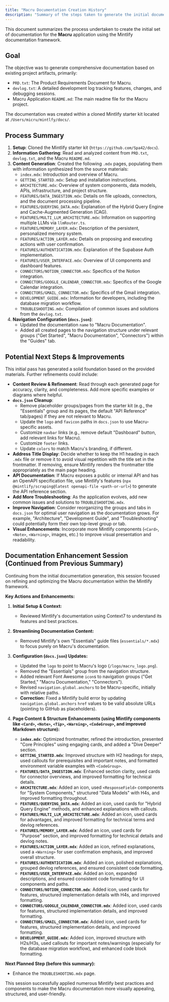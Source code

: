 ```yaml
---
title: "Macru Documentation Creation History"
description: "Summary of the steps taken to generate the initial documentation for the Macru application."
---
```


This document summarizes the process undertaken to create the initial set of documentation for the **Macru** application using the Mintlify documentation framework.

## Goal

The objective was to generate comprehensive documentation based on existing project artifacts, primarily:
*   `PRD.txt`: The Product Requirements Document for Macru.
*   `devlog.txt`: A detailed development log tracking features, changes, and debugging sessions.
*   Macru Application `README.md`: The main readme file for the Macru project.

The documentation was created within a cloned Mintlify starter kit located at `/Users/micru/mintlfy/docs/`.

## Process Summary

1.  **Setup**: Cloned the Mintlify starter kit (`https://github.com/Spa42/docs`).
2.  **Information Gathering**: Read and analyzed content from `PRD.txt`, `devlog.txt`, and the Macru `README.md`.
3.  **Content Generation**: Created the following `.mdx` pages, populating them with information synthesized from the source materials:
    *   `index.mdx`: Introduction and overview of Macru.
    *   `GETTING_STARTED.mdx`: Setup and installation instructions.
    *   `ARCHITECTURE.mdx`: Overview of system components, data models, APIs, infrastructure, and project structure.
    *   `FEATURES/DATA_INGESTION.mdx`: Details on file uploads, connectors, and the document processing pipeline.
    *   `FEATURES/QUERYING_DATA.mdx`: Explanation of the Hybrid Query Engine and Cache-Augmented Generation (CAG).
    *   `FEATURES/MULTI_LLM_ARCHITECTURE.mdx`: Information on supporting multiple LLMs via `llmRouter.ts`.
    *   `FEATURES/MEMORY_LAYER.mdx`: Description of the persistent, personalized memory system.
    *   `FEATURES/ACTION_LAYER.mdx`: Details on proposing and executing actions with user confirmation.
    *   `FEATURES/AUTHENTICATION.mdx`: Explanation of the Supabase Auth implementation.
    *   `FEATURES/USER_INTERFACE.mdx`: Overview of UI components and dashboard features.
    *   `CONNECTORS/NOTION_CONNECTOR.mdx`: Specifics of the Notion integration.
    *   `CONNECTORS/GOOGLE_CALENDAR_CONNECTOR.mdx`: Specifics of the Google Calendar integration.
    *   `CONNECTORS/GMAIL_CONNECTOR.mdx`: Specifics of the Gmail integration.
    *   `DEVELOPMENT_GUIDE.mdx`: Information for developers, including the database migration workflow.
    *   `TROUBLESHOOTING.mdx`: Compilation of common issues and solutions from the `devlog.txt`.
4.  **Navigation Configuration (`docs.json`)**:
    *   Updated the documentation `name` to "Macru Documentation".
    *   Added all created pages to the navigation structure under relevant groups ("Get Started", "Macru Documentation", "Connectors") within the "Guides" tab.

## Potential Next Steps & Improvements

This initial pass has generated a solid foundation based on the provided materials. Further refinements could include:

*   **Content Review & Refinement**: Read through each generated page for accuracy, clarity, and completeness. Add more specific examples or diagrams where helpful.
*   **`docs.json` Cleanup**:
    *   Remove placeholder groups/pages from the starter kit (e.g., the "Essentials" group and its pages, the default "API Reference" tab/pages) if they are not relevant to Macru.
    *   Update the `logo` and `favicon` paths in `docs.json` to use Macru-specific assets.
    *   Customize `navbar` links (e.g., remove default "Dashboard" button, add relevant links for Macru).
    *   Customize `footer` links.
    *   Update `colors` to match Macru's branding, if different.
*   **Address Title Display**: Decide whether to keep the H1 heading in each `.mdx` file or remove it to avoid visual repetition with the title set in the frontmatter. If removing, ensure Mintlify renders the frontmatter title appropriately as the main page heading.
*   **API Documentation**: If Macru exposes a public or internal API and has an OpenAPI specification file, use Mintlify's features (`npx @mintlify/scraping@latest openapi-file <path-or-url>`) to generate the API reference section.
*   **Add More Troubleshooting**: As the application evolves, add new common issues and solutions to `TROUBLESHOOTING.mdx`.
*   **Improve Navigation**: Consider reorganizing the groups and tabs in `docs.json` for optimal user navigation as the documentation grows. For example, "Architecture", "Development Guide", and "Troubleshooting" could potentially form their own top-level group or tab.
*   **Visual Enhancements**: Incorporate more Mintlify components (`<Card>`, `<Note>`, `<Warning>`, images, etc.) to improve visual presentation and readability.

## Documentation Enhancement Session (Continued from Previous Summary)

Continuing from the initial documentation generation, this session focused on refining and optimizing the Macru documentation within the Mintlify framework.

**Key Actions and Enhancements:**

1.  **Initial Setup & Context:**
    *   Reviewed Mintlify's documentation using Context7 to understand its features and best practices.

2.  **Streamlining Documentation Content:**
    *   Removed Mintlify's own "Essentials" guide files (`essentials/*.mdx`) to focus purely on Macru's documentation.

3.  **Configuration (`docs.json`) Updates:**
    *   Updated the `logo` to point to Macru's logo (`/logo/macru_logo.png`).
    *   Removed the "Essentials" group from the navigation structure.
    *   Added relevant Font Awesome `icon`s to navigation groups ("Get Started," "Macru Documentation," "Connectors").
    *   Revised `navigation.global.anchors` to be Macru-specific, initially with relative paths.
    *   **Correction:** Fixed a Mintlify build error by updating `navigation.global.anchors` `href` values to be valid absolute URLs (pointing to GitHub as placeholders).

4.  **Page Content & Structure Enhancements (using Mintlify components like `<Card>`, `<Note>`, `<Tip>`, `<Warning>`, `<CodeGroup>`, and improved Markdown structure):**
    *   **`index.mdx`**: Optimized frontmatter, refined the introduction, presented "Core Principles" using engaging cards, and added a "Dive Deeper" section.
    *   **`GETTING_STARTED.mdx`**: Improved structure with H2 headings for steps, used callouts for prerequisites and important notes, and formatted environment variable examples with `<CodeGroup>`.
    *   **`FEATURES/DATA_INGESTION.mdx`**: Enhanced section clarity, used cards for connector overviews, and improved formatting for technical details.
    *   **`ARCHITECTURE.mdx`**: Added an icon, used `<ResponseField>` components for "System Components," structured "Data Models" with H4s, and improved formatting throughout.
    *   **`FEATURES/QUERYING_DATA.mdx`**: Added an icon, used cards for "Hybrid Query Engine" methods, and enhanced explanations with callouts.
    *   **`FEATURES/MULTI_LLM_ARCHITECTURE.mdx`**: Added an icon, used cards for advantages, and improved formatting for technical terms and devlog references.
    *   **`FEATURES/MEMORY_LAYER.mdx`**: Added an icon, used cards for "Purpose" section, and improved formatting for technical details and devlog notes.
    *   **`FEATURES/ACTION_LAYER.mdx`**: Added an icon, refined explanations, used a `<Warning>` for user confirmation emphasis, and improved overall structure.
    *   **`FEATURES/AUTHENTICATION.mdx`**: Added an icon, polished explanations, grouped devlog references, and ensured consistent code formatting.
    *   **`FEATURES/USER_INTERFACE.mdx`**: Added an icon, expanded descriptions, and ensured consistent code formatting for UI components and paths.
    *   **`CONNECTORS/NOTION_CONNECTOR.mdx`**: Added icon, used cards for features, structured implementation details with H4s, and improved formatting.
    *   **`CONNECTORS/GOOGLE_CALENDAR_CONNECTOR.mdx`**: Added icon, used cards for features, structured implementation details, and improved formatting.
    *   **`CONNECTORS/GMAIL_CONNECTOR.mdx`**: Added icon, used cards for features, structured implementation details, and improved formatting.
    *   **`DEVELOPMENT_GUIDE.mdx`**: Added icon, improved structure with H2s/H3s, used callouts for important notes/warnings (especially for the database migration workflow), and enhanced code block formatting.

**Next Planned Step (before this summary):**
*   Enhance the `TROUBLESHOOTING.mdx` page.

This session successfully applied numerous Mintlify best practices and components to make the Macru documentation more visually appealing, structured, and user-friendly. 